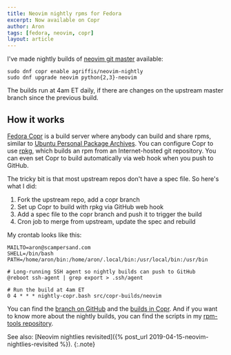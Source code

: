 ```yaml
---
title: Neovim nightly rpms for Fedora
excerpt: Now available on Copr
author: Aron
tags: [fedora, neovim, copr]
layout: article
---
```


I've made nightly builds of [neovim git
master](https://github.com/neovim/neovim) available:

    sudo dnf copr enable agriffis/neovim-nightly
    sudo dnf upgrade neovim python{2,3}-neovim

The builds run at 4am ET daily, if there are changes on the upstream master
branch since the previous build.

## How it works

<MyImage
  name="neovim-nightly-packages.png"
  href="https://copr.fedorainfracloud.org/coprs/agriffis/neovim-nightly/packages/"
  title="Fedora Copr agriffis/neovim-nightly packages"
  post />

[Fedora Copr](https://copr.fedorainfracloud.org/) is a build server where
anybody can build and share rpms, similar to [Ubuntu Personal Package
Archives](https://launchpad.net/ubuntu/+ppas). You can configure Copr to
use [rpkg](https://pagure.io/rpkg-util), which builds an rpm from an
Internet-hosted git repository. You can even set Copr to build
automatically via web hook when you push to GitHub.

The tricky bit is that most upstream repos don't have a spec file. So
here's what I did:

1. Fork the upstream repo, add a copr branch
2. Set up Copr to build with rpkg via GitHub web hook
3. Add a spec file to the copr branch and push it to trigger the build
4. Cron job to merge from upstream, update the spec and rebuild

My crontab looks like this:

    MAILTO=aron@scampersand.com
    SHELL=/bin/bash
    PATH=/home/aron/bin:/home/aron/.local/bin:/usr/local/bin:/usr/bin

    # Long-running SSH agent so nightly builds can push to GitHub
    @reboot ssh-agent | grep export > .ssh/agent

    # Run the build at 4am ET
    0 4 * * * nightly-copr.bash src/copr-builds/neovim

You can find the [branch on GitHub](https://github.com/agriffis/neovim) and
the [builds in
Copr](https://copr.fedorainfracloud.org/coprs/agriffis/neovim-nightly/).
And if you want to know more about the nightly builds, you can find the
scripts in my [rpm-tools
repository](https://github.com/agriffis/rpm-tools).

See also: [Neovim nightlies revisited]({% post_url 2019-04-15-neovim-nightlies-revisited %}).
{:.note}
